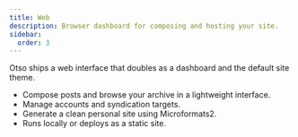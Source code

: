 ```yaml
---
title: Web
description: Browser dashboard for composing and hosting your site.
sidebar:
  order: 3
---
```


Otso ships a web interface that doubles as a dashboard and the default site theme.

- Compose posts and browse your archive in a lightweight interface.
- Manage accounts and syndication targets.
- Generate a clean personal site using Microformats2.
- Runs locally or deploys as a static site.
